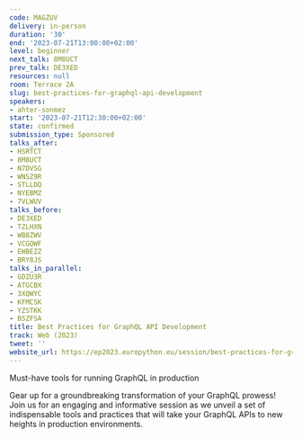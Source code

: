 ```yaml
---
code: MAGZUV
delivery: in-person
duration: '30'
end: '2023-07-21T13:00:00+02:00'
level: beginner
next_talk: 8M8UCT
prev_talk: DE3XED
resources: null
room: Terrace 2A
slug: best-practices-for-graphql-api-development
speakers:
- ahter-sonmez
start: '2023-07-21T12:30:00+02:00'
state: confirmed
submission_type: Sponsored
talks_after:
- HSRTCT
- 8M8UCT
- N7DVSG
- WNSZ9R
- STLLDQ
- NYEBMZ
- 7VLWUV
talks_before:
- DE3XED
- TZLHXN
- WB8ZWV
- VCGQWF
- EWBEZZ
- BRY8JS
talks_in_parallel:
- GDZU3R
- ATGCBX
- 3XQWYC
- KFMCSK
- YZSTKK
- BSZFSA
title: Best Practices for GraphQL API Development
track: Web (2023)
tweet: ''
website_url: https://ep2023.europython.eu/session/best-practices-for-graphql-api-development
---
```


Must-have tools for running GraphQL in production

Gear up for a groundbreaking transformation of your GraphQL prowess! Join us for an engaging and informative session as we unveil a set of indispensable tools and practices that will take your GraphQL APIs to new heights in production environments.